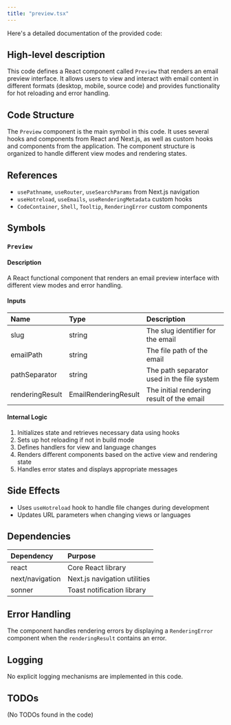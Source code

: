 ```yaml
---
title: "preview.tsx"
---
```


Here's a detailed documentation of the provided code:

## High-level description
This code defines a React component called `Preview` that renders an email preview interface. It allows users to view and interact with email content in different formats (desktop, mobile, source code) and provides functionality for hot reloading and error handling.

## Code Structure
The `Preview` component is the main symbol in this code. It uses several hooks and components from React and Next.js, as well as custom hooks and components from the application. The component structure is organized to handle different view modes and rendering states.

## References
- `usePathname`, `useRouter`, `useSearchParams` from Next.js navigation
- `useHotreload`, `useEmails`, `useRenderingMetadata` custom hooks
- `CodeContainer`, `Shell`, `Tooltip`, `RenderingError` custom components

## Symbols

### `Preview`
#### Description
A React functional component that renders an email preview interface with different view modes and error handling.

#### Inputs
| Name | Type | Description |
|:-----|:-----|:------------|
| slug | string | The slug identifier for the email |
| emailPath | string | The file path of the email |
| pathSeparator | string | The path separator used in the file system |
| renderingResult | EmailRenderingResult | The initial rendering result of the email |

#### Internal Logic
1. Initializes state and retrieves necessary data using hooks
2. Sets up hot reloading if not in build mode
3. Defines handlers for view and language changes
4. Renders different components based on the active view and rendering state
5. Handles error states and displays appropriate messages

## Side Effects
- Uses `useHotreload` hook to handle file changes during development
- Updates URL parameters when changing views or languages

## Dependencies
| Dependency | Purpose |
|:-----------|:--------|
| react | Core React library |
| next/navigation | Next.js navigation utilities |
| sonner | Toast notification library |

## Error Handling
The component handles rendering errors by displaying a `RenderingError` component when the `renderingResult` contains an error.

## Logging
No explicit logging mechanisms are implemented in this code.

## TODOs
(No TODOs found in the code)